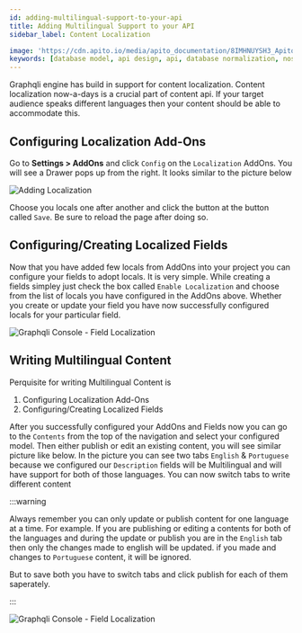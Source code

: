 ```yaml
---
id: adding-multilingual-support-to-your-api
title: Adding Multilingual Support to your API
sidebar_label: Content Localization

image: 'https://cdn.apito.io/media/apito_documentation/8IMHNUYSH3_Apito_Console___Localization.png'
keywords: [database model, api design, api, database normalization, nosql, nosql database design]
---
```

<head>
    <meta property="og:type" content="article" />
</head>

Graphqli engine has build in support for content localization. Content localization now-a-days is a crucial part of content api.
If your target audience speaks different languages then your content should be able to accommodate this.

## Configuring Localization Add-Ons

Go to **Settings > AddOns** and click `Config` on the `Localization` AddOns. You will see a Drawer pops up from the right. It looks similar to the picture below

<img alt='Adding Localization' width='auto' height='auto' src='https://cdn.apito.io/media/apito_documentation/8IMHNUYSH3_Apito_Console___Localization.png' />

Choose you locals one after another and click the button at the button called `Save`. Be sure to reload the page after doing so.

## Configuring/Creating Localized Fields

Now that you have added few locals from AddOns into your project you can configure your fields to adopt locals. It is very simple. While creating a fields simpley just check the box
called `Enable Localization` and choose from the list of locals you have configured in the AddOns above. Whether you create or update your field you have now successfully configured
locals for your particular field.

![Graphqli Console - Field Localization](https://cdn.apito.io/media/apito_documentation/UGJTIDZ9TD_Apito_Console___Localizing_Fields.png)

## Writing Multilingual Content
Perquisite for writing Multilingual Content is
1. Configuring Localization Add-Ons
2. Configuring/Creating Localized Fields

After you successfully configured your AddOns and Fields now you can go to the `Contents` from the top of the navigation and select your configured model. Then either publish or edit an
existing content, you will see similar picture like below. In the picture you can see two tabs `English` & `Portuguese` because we configured our `Description` fields will be Multilingual
and will have support for both of those languages. You can now switch tabs to write different content

:::warning

Always remember you can only update or publish content for one language at a time. For example. If you are publishing or editing a contents for both of the languages and during the
update or publish you are in the `English` tab then only the changes made to english will be updated. if you made and changes to `Portuguese` content, it will be ignored.

But to save both you have to switch tabs and click publish for each of them saperately.

:::

![Graphqli Console - Field Localization](https://cdn.apito.io/media/apito_documentation/0N274MDVYE_Multilingual_Content_Edit.png)


